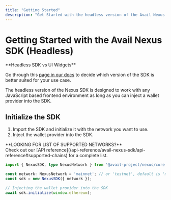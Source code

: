 ```yaml
---
title: "Getting Started"
description: "Get Started with the headless version of the Avail Nexus SDK"
---
```



# Getting Started with the Avail Nexus SDK (Headless)

<Callout type="info">
**Headless SDK vs UI Widgets**<br/>

Go through this [page in our docs](/api-reference/avail-nexus-sdk) to decide which version of the SDK
is better suited for your use case.
</Callout>

<Callout>
The headless version of the Nexus SDK is designed to work with
any JavaScript based frontend environment as long as you can
inject a wallet provider into the SDK.
</Callout>

## Initialize the SDK

1. Import the SDK and initialize it with the network you want to use.
2. Inject the wallet provider into the SDK.

<Callout type="info">
**LOOKING FOR LIST OF SUPPORTED NETWORKS?**<br/>
Check out our [API reference](/api-reference/avail-nexus-sdk/api-reference#supported-chains) for a complete list.
</Callout>

```ts showLineNumbers filename="Initialize-Core"
import { NexusSDK, type NexusNetwork } from '@avail-project/nexus/core';

const network: NexusNetwork = 'mainnet'; // or 'testnet', default is 'mainnet'
const sdk = new NexusSDK({ network });

// Injecting the wallet provider into the SDK
await sdk.initialize(window.ethereum);
```

